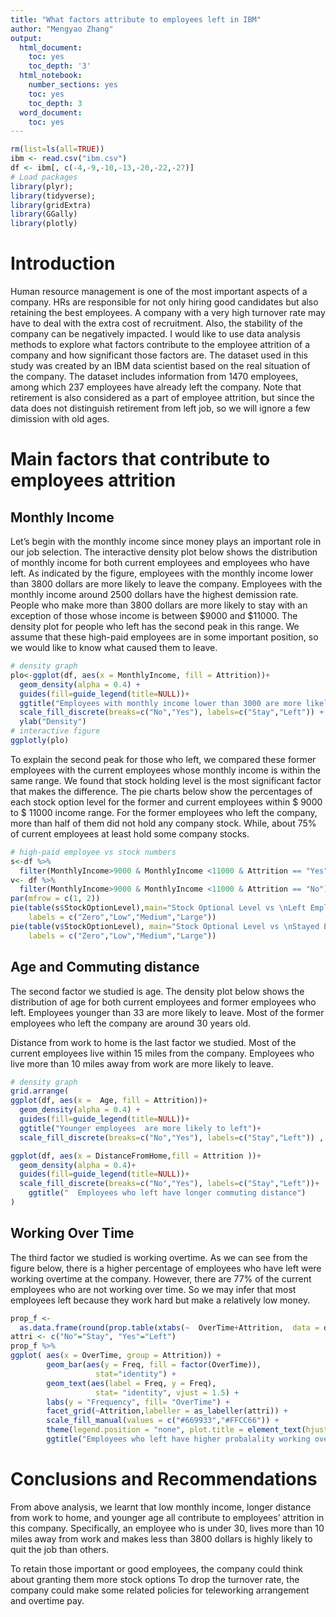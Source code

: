 ```yaml
---
title: "What factors attribute to employees left in IBM"
author: "Mengyao Zhang"
output:
  html_document:
    toc: yes
    toc_depth: '3'
  html_notebook:
    number_sections: yes
    toc: yes
    toc_depth: 3
  word_document:
    toc: yes
---
```


```r
rm(list=ls(all=TRUE)) 
ibm <- read.csv("ibm.csv")
df <- ibm[, c(-4,-9,-10,-13,-20,-22,-27)]
# Load packages
library(plyr);
library(tidyverse);
library(gridExtra)
library(GGally)
library(plotly)
```


# Introduction
  Human resource management is one of the most important aspects of a company. HRs are responsible for not only hiring good candidates but also retaining the best employees. A company with a very high turnover rate may have to deal with the extra cost of recruitment. Also, the stability of the company can be negatively impacted. I would like to use data analysis methods to explore what factors contribute to the employee attrition of a company and how significant those factors are. The dataset used in this study was created by an IBM data scientist based on the real situation of the company. The dataset includes information from 1470 employees, among which 237 employees have already left the company. Note that retirement is also considered as a part of employee attrition, but since the data does not distinguish retirement from left job, so we will ignore a few dimission with old ages.

  
# Main factors that contribute to employees attrition

## Monthly Income

Let’s begin with the monthly income since money plays an important role in our job selection. The interactive density plot below shows the distribution of monthly income for both current employees and employees who have left. As indicated by the figure, employees with the monthly income lower than 3800 dollars are more likely to leave the company. Employees with the monthly income around 2500 dollars have the highest demission rate. People who make more than 3800 dollars are more likely to stay with an exception of those whose income is between $9000 and $11000. The density plot for people who left has the second peak in this range. We assume that these high-paid employees are in some important position, so we would like to know what caused them to leave. 


```r
# density graph 
plo<-ggplot(df, aes(x = MonthlyIncome, fill = Attrition))+
  geom_density(alpha = 0.4) +
  guides(fill=guide_legend(title=NULL))+
  ggtitle("Employees with monthly income lower than 3000 are more likely to left")+
  scale_fill_discrete(breaks=c("No","Yes"), labels=c("Stay","Left")) +
  ylab("Density")
# interactive figure
ggplotly(plo)
```



To explain the second peak for those who left, we compared these former employees with the current employees whose monthly income is within the same range. We found that stock holding level is the most significant factor that makes the difference. The pie charts below show the percentages of each stock option level for the former and current employees within $ 9000 to $ 11000 income range. For the former employees who left the company, more than half of them did not hold any company stock.  While, about 75% of current employees at least hold some company stocks. 



```r
# high-paid employee vs stock numbers 
s<-df %>%
  filter(MonthlyIncome>9000 & MonthlyIncome <11000 & Attrition == "Yes") 
v<- df %>%
  filter(MonthlyIncome>9000 & MonthlyIncome <11000 & Attrition == "No")
par(mfrow = c(1, 2))
pie(table(s$StockOptionLevel),main="Stock Optional Level vs \nLeft Employees", 
    labels = c("Zero","Low","Medium","Large"))
pie(table(v$StockOptionLevel), main="Stock Optional Level vs \nStayed Employees",
    labels = c("Zero","Low","Medium","Large"))
```




## Age and Commuting distance

The second factor we studied is age. The density plot below shows the distribution of age for both current employees and former employees who left. Employees younger than 33 are more likely to leave. Most of the former employees who left the company are around 30 years old. 

Distance from work to home is the last factor we studied. Most of the current employees live within 15 miles from the company. Employees who live more than 10 miles away from work are more likely to leave.



```r
# density graph
grid.arrange(
ggplot(df, aes(x =  Age, fill = Attrition))+
  geom_density(alpha = 0.4) +
  guides(fill=guide_legend(title=NULL))+
  ggtitle("Younger employees  are more likely to left")+
  scale_fill_discrete(breaks=c("No","Yes"), labels=c("Stay","Left")) ,

ggplot(df, aes(x = DistanceFromHome,fill = Attrition ))+
  geom_density(alpha = 0.4)+
  guides(fill=guide_legend(title=NULL))+
  scale_fill_discrete(breaks=c("No","Yes"), labels=c("Stay","Left"))+
    ggtitle("  Employees who left have longer commuting distance")
)
```


## Working Over Time

The third factor we studied is working overtime. As we can see from the figure below, there is a higher percentage of employees who have left were working overtime at the company. However, there are 77% of the current employees who are not working over time. So we may infer that most employees left because they work hard but make a relatively low money.


```r
prop_f <-
  as.data.frame(round(prop.table(xtabs(~  OverTime+Attrition,  data = df),2), 2))
attri <- c("No"="Stay", "Yes"="Left")
prop_f %>%
ggplot( aes(x = OverTime, group = Attrition)) + 
        geom_bar(aes(y = Freq, fill = factor(OverTime)), 
                   stat="identity") +
        geom_text(aes(label = Freq, y = Freq), 
                   stat= "identity", vjust = 1.5) +
        labs(y = "Frequency", fill= "OverTime") +
        facet_grid(~Attrition,labeller = as_labeller(attri)) +
        scale_fill_manual(values = c("#669933","#FFCC66")) + 
        theme(legend.position = "none", plot.title = element_text(hjust = 0.5)) + 
        ggtitle("Employees who left have higher probalality working overtime")
```


# Conclusions and Recommendations

From above analysis, we learnt that low monthly income, longer distance from work to home, and younger age all contribute to employees’ attrition in this company. Specifically, an employee who is under 30, lives more than 10 miles away from work and makes less than 3800 dollars is highly likely to quit the job than others. 

To retain those important or good employees, the company could think about granting them more stock options
To drop the turnover rate, the company could make some related policies for teleworking arrangement and overtime pay. 

